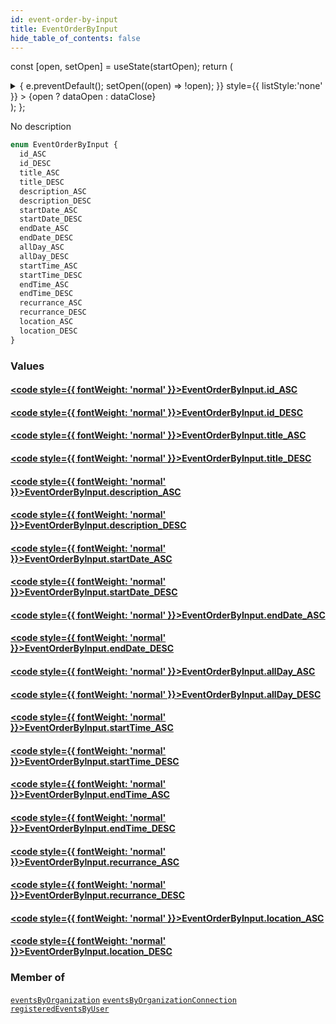 ```yaml
---
id: event-order-by-input
title: EventOrderByInput
hide_table_of_contents: false
---
```






const [open, setOpen] = useState(startOpen);
return (
<details {...(open ? { open: true } : {})} className="details" style={{ border:'none', boxShadow:'none', background:'var(--ifm-background-color)' }}>
<summary
onClick={(e) => {
e.preventDefault();
setOpen((open) => !open);
}}
style={{ listStyle:'none' }} >
{open ? dataOpen : dataClose}
</summary>
{open && children}
</details>
);
};

No description

```graphql
enum EventOrderByInput {
  id_ASC
  id_DESC
  title_ASC
  title_DESC
  description_ASC
  description_DESC
  startDate_ASC
  startDate_DESC
  endDate_ASC
  endDate_DESC
  allDay_ASC
  allDay_DESC
  startTime_ASC
  startTime_DESC
  endTime_ASC
  endTime_DESC
  recurrance_ASC
  recurrance_DESC
  location_ASC
  location_DESC
}
```

### Values

#### [<code style={{ fontWeight: 'normal' }}>EventOrderByInput.<b>id_ASC</b></code>](#)

>

#### [<code style={{ fontWeight: 'normal' }}>EventOrderByInput.<b>id_DESC</b></code>](#)

>

#### [<code style={{ fontWeight: 'normal' }}>EventOrderByInput.<b>title_ASC</b></code>](#)

>

#### [<code style={{ fontWeight: 'normal' }}>EventOrderByInput.<b>title_DESC</b></code>](#)

>

#### [<code style={{ fontWeight: 'normal' }}>EventOrderByInput.<b>description_ASC</b></code>](#)

>

#### [<code style={{ fontWeight: 'normal' }}>EventOrderByInput.<b>description_DESC</b></code>](#)

>

#### [<code style={{ fontWeight: 'normal' }}>EventOrderByInput.<b>startDate_ASC</b></code>](#)

>

#### [<code style={{ fontWeight: 'normal' }}>EventOrderByInput.<b>startDate_DESC</b></code>](#)

>

#### [<code style={{ fontWeight: 'normal' }}>EventOrderByInput.<b>endDate_ASC</b></code>](#)

>

#### [<code style={{ fontWeight: 'normal' }}>EventOrderByInput.<b>endDate_DESC</b></code>](#)

>

#### [<code style={{ fontWeight: 'normal' }}>EventOrderByInput.<b>allDay_ASC</b></code>](#)

>

#### [<code style={{ fontWeight: 'normal' }}>EventOrderByInput.<b>allDay_DESC</b></code>](#)

>

#### [<code style={{ fontWeight: 'normal' }}>EventOrderByInput.<b>startTime_ASC</b></code>](#)

>

#### [<code style={{ fontWeight: 'normal' }}>EventOrderByInput.<b>startTime_DESC</b></code>](#)

>

#### [<code style={{ fontWeight: 'normal' }}>EventOrderByInput.<b>endTime_ASC</b></code>](#)

>

#### [<code style={{ fontWeight: 'normal' }}>EventOrderByInput.<b>endTime_DESC</b></code>](#)

>

#### [<code style={{ fontWeight: 'normal' }}>EventOrderByInput.<b>recurrance_ASC</b></code>](#)

>

#### [<code style={{ fontWeight: 'normal' }}>EventOrderByInput.<b>recurrance_DESC</b></code>](#)

>

#### [<code style={{ fontWeight: 'normal' }}>EventOrderByInput.<b>location_ASC</b></code>](#)

>

#### [<code style={{ fontWeight: 'normal' }}>EventOrderByInput.<b>location_DESC</b></code>](#)

>

### Member of

[`eventsByOrganization`](../../../docs/schema/queries/events-by-organization) <Badge class="secondary" text="query"/><Bullet />[`eventsByOrganizationConnection`](../../../docs/schema/queries/events-by-organization-connection) <Badge class="secondary" text="query"/><Bullet />[`registeredEventsByUser`](../../../docs/schema/queries/registered-events-by-user) <Badge class="secondary" text="query"/>
